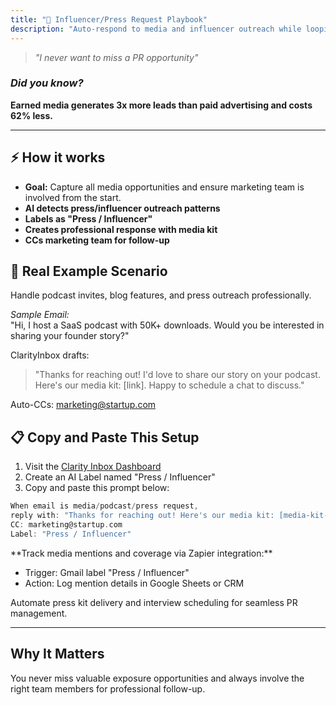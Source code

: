 ```yaml
---
title: "🎤 Influencer/Press Request Playbook"
description: "Auto-respond to media and influencer outreach while looping in marketing for follow-up."
---
```


> _"I never want to miss a PR opportunity"_

### _Did you know?_

**Earned media generates 3x more leads than paid advertising and costs 62% less.**

---

## ⚡️ How it works

- **Goal:** Capture all media opportunities and ensure marketing team is involved from the start.
- **AI detects press/influencer outreach patterns**
- **Labels as "Press / Influencer"**
- **Creates professional response with media kit**
- **CCs marketing team for follow-up**

## 🔮 Real Example Scenario

Handle podcast invites, blog features, and press outreach professionally.

_Sample Email:_\
"Hi, I host a SaaS podcast with 50K+ downloads. Would you be interested in sharing your founder story?"

ClarityInbox drafts:

> "Thanks for reaching out! I'd love to share our story on your podcast. Here's our media kit: [link]. Happy to schedule a chat to discuss."

Auto-CCs: [marketing@startup.com](mailto:marketing@startup.com)

## 📋 Copy and Paste This Setup

1. Visit the [Clarity Inbox Dashboard](https://app.clarityinbox.com/dashboard)
2. Create an AI Label named "Press / Influencer"
3. Copy and paste this prompt below:

```c expandable
When email is media/podcast/press request, 
reply with: "Thanks for reaching out! Here's our media kit: [media-kit-link]. Happy to schedule a chat to discuss." 
CC: marketing@startup.com 
Label: "Press / Influencer"
```

<Accordion title="Advanced: Media Tracking">
  **Track media mentions and coverage via Zapier integration:**

  - Trigger: Gmail label "Press / Influencer"
  - Action: Log mention details in Google Sheets or CRM
</Accordion>

<Accordion title="Future Enhancement">
  Automate press kit delivery and interview scheduling for seamless PR management.
</Accordion>

---

## Why It Matters

You never miss valuable exposure opportunities and always involve the right team members for professional follow-up.
